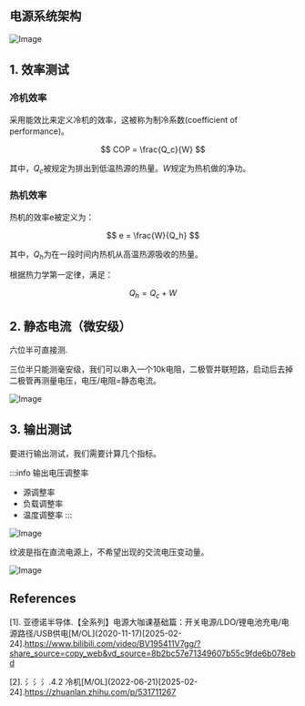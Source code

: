 

<WordCount>

## 电源系统架构

![Image](https://github.com/user-attachments/assets/d425e0c7-b483-4726-bdef-9774aef01d04)



## 1. 效率测试

### 冷机效率

采用能效比来定义冷机的效率，这被称为制冷系数(coefficient of performance)。

$$
COP = \frac{Q_c}{W}
$$

其中，$Q_c$被规定为排出到低温热源的热量。$W$规定为热机做的净功。

### 热机效率

热机的效率e被定义为：

$$
e = \frac{W}{Q_h}
$$

其中，$Q_h$为在一段时间内热机从高温热源吸收的热量。

根据热力学第一定律，满足：

$$
Q_h = Q_c + W
$$

## 2. 静态电流（微安级）

六位半可直接测.
 
三位半只能测毫安级，我们可以串入一个10k电阻，二极管并联短路，启动后去掉二极管再测量电压，电压/电阻=静态电流。

![Image](https://github.com/user-attachments/assets/90961eb7-459b-42d2-be47-c9e80716226c)

## 3. 输出测试

要进行输出测试，我们需要计算几个指标。

:::info
输出电压调整率

- 源调整率
- 负载调整率
- 温度调整率
:::

![Image](https://github.com/user-attachments/assets/85e879cf-067f-4662-810a-a9017dafe558)

纹波是指在直流电源上，不希望出现的交流电压变动量。

![Image](https://github.com/user-attachments/assets/7bd75a1e-3411-4ec0-a08c-c9fd761bf758)



## References

[1]. 亚德诺半导体.【全系列】电源大咖课基础篇：开关电源/LDO/锂电池充电/电源路径/USB供电\[M/OL\]\(2020-11-17\)\[2025-02-24\].https://www.bilibili.com/video/BV195411V7gg/?share_source=copy_web&vd_source=8b2bc57e71349607b55c9fde6b078ebd

[2]. 氵氵氵.4.2 冷机\[M/OL\]\(2022-06-21\)\[2025-02-24\].https://zhuanlan.zhihu.com/p/531711267



</WordCount>